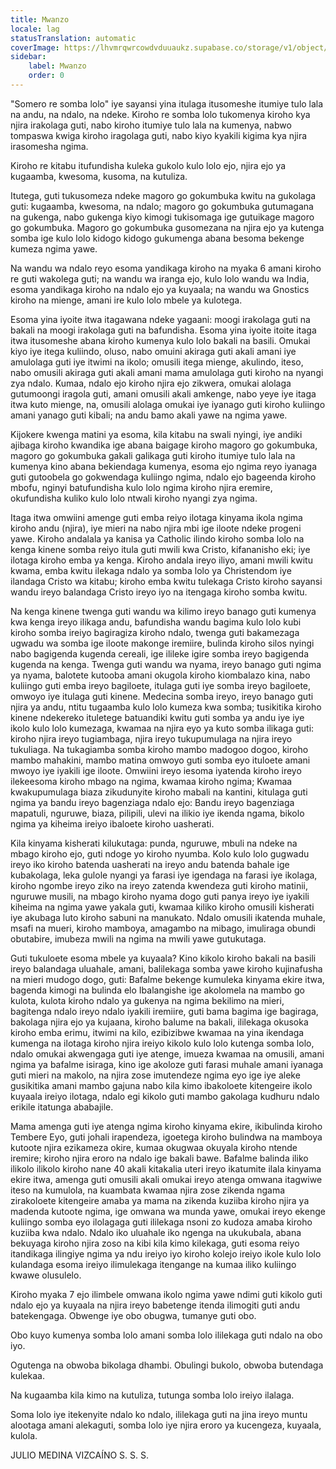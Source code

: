 ```yaml
---
title: Mwanzo
locale: lag
statusTranslation: automatic
coverImage: https://lhvmrqwrcowdvduuaukz.supabase.co/storage/v1/object/public/strapi-uploads/small_cover-educacion-fundamental.webp-2d51a7828a2b1309555be27f7e2a61a0.webp
sidebar:
    label: Mwanzo
    order: 0
---
```

"Somero re somba lolo" iye sayansi yina itulaga itusomeshe itumiye tulo lala na andu, na ndalo, na ndeke. Kiroho re somba lolo tukomenya kiroho kya njira irakolaga guti, nabo kiroho itumiye tulo lala na kumenya, nabwo tompaswa kwiga kiroho iragolaga guti, nabo kiyo kyakili kigima kya njira irasomesha ngima.

Kiroho re kitabu itufundisha kuleka gukolo kulo lolo ejo, njira ejo ya kugaamba, kwesoma, kusoma, na kutuliza.

Itutega, guti tukusomeza ndeke magoro go gokumbuka kwitu na gukolaga guti: kugaamba, kwesoma, na ndalo; magoro go gokumbuka gutumagana na gukenga, nabo gukenga kiyo kimogi tukisomaga ige gutuikage magoro go gokumbuka. Magoro go gokumbuka gusomezana na njira ejo ya kutenga somba ige kulo lolo kidogo kidogo gukumenga abana besoma bekenge kumeza ngima yawe.

Na wandu wa ndalo reyo esoma yandikaga kiroho na myaka 6 amani kiroho re guti wakolega guti; na wandu wa iranga ejo, kulo lolo wandu wa India, esoma yandikaga kiroho na ndalo ejo ya kuyaala; na wandu wa Gnostics kiroho na mienge, amani ire kulo lolo mbele ya kulotega.

Esoma yina iyoite itwa itagawana ndeke yagaani: moogi irakolaga guti na bakali na moogi irakolaga guti na bafundisha. Esoma yina iyoite itoite itaga itwa itusomeshe abana kiroho kumenya kulo lolo bakali na basili. Omukai kiyo iye itega kuliindo, oluso, nabo omuini akiraga guti akali amani iye amulolaga guti iye itwimi na ikolo; omusili itega mienge, akulindo, iteso, nabo omusili akiraga guti akali amani mama amulolaga guti kiroho na nyangi zya ndalo. Kumaa, ndalo ejo kiroho njira ejo zikwera, omukai alolaga gutumoongi iragola guti, amani omusili akali amkenge, nabo yeye iye itaga itwa kuto mienge, na, omusili alolaga omukai iye iyanago guti kiroho kuliingo amani yanago guti kibali; na andu bamo akali yawe na ngima yawe.

Kijokere kwenga matini ya esoma, kila kitabu na swali nyingi, iye andiki ajibaga kiroho kwandika ige abana baigage kiroho magoro go gokumbuka, magoro go gokumbuka gakali galikaga guti kiroho itumiye tulo lala na kumenya kino abana bekiendaga kumenya, esoma ejo ngima reyo iyanaga guti gutoobela go gokwendaga kuliingo ngima, ndalo ejo bageenda kiroho mbofu, nginyi batufundisha kulo lolo ngima kiroho njira eremire, okufundisha kuliko kulo lolo ntwali kiroho nyangi zya ngima.

Itaga itwa omwiini amenge guti emba reiyo ilotaga kinyama ikola ngima kiroho andu (njira), iye mieri na nabo njira mbi ige iloote ndeke progeni yawe. Kiroho andalala ya kanisa ya Catholic ilindo kiroho somba lolo na kenga kinene somba reiyo itula guti mwili kwa Cristo, kifananisho eki; iye ilotaga kiroho emba ya kenga. Kiroho andala ireyo iliyo, amani mwili kwitu kwama, emba kwitu ilekaga ndalo ya somba lolo ya Christendom iye ilandaga Cristo wa kitabu; kiroho emba kwitu tulekaga Cristo kiroho sayansi wandu ireyo balandaga Cristo ireyo iyo na itengaga kiroho somba kwitu.

Na kenga kinene twenga guti wandu wa kilimo ireyo banago guti kumenya kwa kenga ireyo ilikaga andu, bafundisha wandu bagima kulo lolo kubi kiroho somba ireiyo bagiragiza kiroho ndalo, twenga guti bakamezaga ugwadu wa somba ige iloote makonge iremiire, bulinda kiroho silos nyingi nabo bagigenda kugenda cereali, ige ilileke igire somba ireyo bagigenda kugenda na kenga. Twenga guti wandu wa nyama, ireyo banago guti ngima ya nyama, balotete kutooba amani okugola kiroho kiombalazo kina, nabo kuliingo guti emba ireyo bagiloete, itulaga guti iye somba ireyo bagiloete, omwoyo iye itulaga guti kinene. Medecina somba ireyo, ireyo banago guti njira ya andu, ntitu tugaamba kulo lolo kumeza kwa somba; tusikitika kiroho kinene ndekereko ituletege batuandiki kwitu guti somba ya andu iye iye ikolo kulo lolo kumezaga, kwamaa na njira eyo ya kuto somba ilikaga guti: kiroho njira ireyo tugiambaga, njira ireyo tukupumulaga na njira ireyo tukuliaga. Na tukagiamba somba kiroho mambo madogoo dogoo, kiroho mambo mahakini, mambo matina omwoyo guti somba eyo ituloete amani mwoyo iye iyakili ige iloote. Omwiini ireyo iesoma iyatenda kiroho ireyo ilekeesoma kiroho mbago na ngima, kwamaa kiroho ngima; Kwamaa kwakupumulaga biaza zikudunyite kiroho mabali na kantini, kitulaga guti ngima ya bandu ireyo bagenziaga ndalo ejo: Bandu ireyo bagenziaga mapatuli, nguruwe, biaza, pilipili, ulevi na ilikio iye ikenda ngama, bikolo ngima ya kiheima ireiyo ibaloete kiroho uasherati.

Kila kinyama kisherati kilukutaga: punda, nguruwe, mbuli na ndeke na mbago kiroho ejo, guti ndoge yo kiroho nyumba. Kolo kulo lolo gugwadu ireyo iko kiroho batenda uasherati na ireyo andu batenda bahale ige kubakolaga, leka gulole nyangi ya farasi iye igendaga na farasi iye ikolaga, kiroho ngombe ireyo ziko na ireyo zatenda kwendeza guti kiroho matinii, nguruwe musili, na mbago kiroho nyama dogo guti panya ireyo iye iyakili kiheima na ngima yawe yakala guti, kwamaa kiliko kiroho omusili kisherati iye akubaga luto kiroho sabuni na manukato. Ndalo omusili ikatenda muhale, msafi na mueri, kiroho mamboya, amagambo na mibago, imuliraga obundi obutabire, imubeza mwili na ngima na mwili yawe gutukutaga.

Guti tukuloete esoma mbele ya kuyaala? Kino kikolo kiroho bakali na basili ireyo balandaga uluahale, amani, balilekaga somba yawe kiroho kujinafusha na mieri mudogo dogo, guti: Bafalme bekenge kumuleka kinyama ekire itwa, bagenda kimogi na bulinda elo Ibalangishe ige akolomela na mambo go kulota, kulota kiroho ndalo ya gukenya na ngima bekilimo na mieri, bagitenga ndalo ireyo ndalo iyakili iremiire, guti bama bagima ige bagiraga, bakolaga njira ejo ya kujaana, kiroho balume na bakali, ililekaga okusoka kiroho emba erimu, itwimi na kilo, ezibizibwe kwamaa na yina ikendaga kumenga na ilotaga kiroho njira ireiyo kikolo kulo lolo kutenga somba lolo, ndalo omukai akwengaga guti iye atenge, imueza kwamaa na omusili, amani ngima ya bafalme isiraga, kino ige akoloze guti farasi muhale amani iyanaga guti mieri na makolo, na njira zose imutendeze ngima eyo ige iye aleke gusikitika amani mambo gajuna nabo kila kimo ibakoloete kitengeire ikolo kuyaala ireiyo ilotaga, ndalo egi kikolo guti mambo gakolaga kudhuru ndalo erikile itatunga ababajile.

Mama amenga guti iye atenga ngima kiroho kinyama ekire, ikibulinda kiroho Tembere Eyo, guti johali irapendeza, igoetega kiroho bulindwa na mamboya kutoote njira ezikameza okire, kumaa okugwaa okuyala kiroho ntende iremire; kiroho njira eroro na ndalo ige bakali bawe. Bafalme balinda iliko ilikolo ilikolo kiroho nane 40 akali kitakalia uteri ireyo ikatumite ilala kinyama ekire itwa, amenga guti omusili akali omukai ireyo atenga omwana itagwiwe iteso na kumulola, na kuambata kwamaa njira zose zikenda ngama zirakoloete kitengeire amaba ya mama na zikenda kuziiba kiroho njira ya madenda kutoote ngima, ige omwana wa munda yawe, omukai ireyo ekenge kuliingo somba eyo ilolagaga guti ililekaga nsoni zo kudoza amaba kiroho kuziiba kwa ndalo. Ndalo iko uluahale iko ngenga na ukukubala, abana bekuyaga kiroho njira zoso na kibi kila kimo kilekaga, guti esoma reiyo itandikaga ilingiye ngima ya ndu ireiyo iyo kiroho kolejo ireiyo ikole kulo lolo kulandaga esoma ireiyo ilimulekaga itengange na kumaa iliko kuliingo kwawe olusulelo.

Kiroho myaka 7 ejo ilimbele omwana ikolo ngima yawe ndimi guti kikolo guti ndalo ejo ya kuyaala na njira ireyo babetenge itenda ilimogiti guti andu batekengaga. Obwenge iye obo obugwa, tumanye guti obo.

Obo kuyo kumenya somba lolo amani somba lolo ililekaga guti ndalo na obo iyo.

Ogutenga na obwoba bikolaga dhambi. Obulingi bukolo, obwoba butendaga kulekaa.

Na kugaamba kila kimo na kutuliza, tutunga somba lolo ireiyo ilalaga.

Soma lolo iye itekenyite ndalo ko ndalo, ililekaga guti na jina ireyo muntu alootaga amani alekaguti, somba lolo iye njira eroro ya kucengeza, kuyaala, kulola.

JULIO MEDINA VIZCAÍNO
S. S. S.


